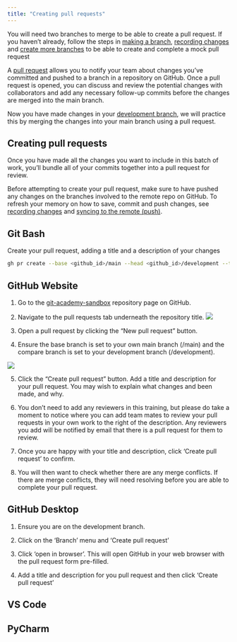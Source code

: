 ```yaml
--- 
title: "Creating pull requests"
---
```


::: callout-information
You will need two branches to merge to be able to create a pull request. If you haven't already, follow the steps in [making a branch](../git-refresher/making-a-branch.qmd), [recording changes](../git-refresher/recording-changes.qmd) and [create more branches](../git-refresher/making-more-branches.qmd) to be able to create and complete a mock pull request 
:::

A [pull request](../glossary.html#pull_request)  allows you to notify your team about changes you've committed and pushed to a branch in a repository on GitHub. Once a pull request is opened, you can discuss and review the potential changes with collaborators and add any necessary follow-up commits before the changes are merged into the main branch.

Now you have made changes in your [development branch](making-a-development-branch), we will practice this by merging the changes into your main branch using a pull request.

## Creating pull requests

Once you have made all the changes you want to include in this batch of work, you'll bundle all of your commits together into a pull request for review.

::: {.callout-note}
Before attempting to create your pull request, make sure to have pushed any changes on the branches involved to the remote repo on GitHub. To refresh your memory on how to save, commit and push changes, see [recording changes](../git-refresher/recording-changes.qmd) and [syncing to the remote (push)](../git-refresher/syncing-changes-to-remote.qmd).
:::

::: panel-tabset
## Git Bash

Create your pull request, adding a title and a description of your changes 

``` bash
gh pr create --base <github_id>/main --head <github_id>/development --title "Update to log book" --body "Updating logbook to reflect completing the development branch task."
```

## GitHub Website

1. Go to the [git-academy-sandbox](https://github.com/dfe-analytical-services/git-academy-sandbox) repository page on GitHub.

2. Navigate to the pull requests tab underneath the repository title. 
![](images/pull_requests_tab.png){fig-alt="Higlighting the Pull requests tab on GitHub."}

3. Open a pull request by clicking the "New pull request" button.

4. Ensure the base branch is set to your own main branch (<github_username>/main)  and the compare branch is set to your development branch (<github_username>/development).

![](images/pull_request_branch_selection.png){fig-alt="Higlighting where to change the base and compare branches once you have pressed the 'create a pull request' button on GitHub."}


5. Click the "Create pull request" button. Add a title and description for your pull request. You may wish to explain what changes and been made, and why. 

6. You don't need to add any reviewers in this training, but please do take a moment to notice where you can add team mates to review your pull requests in your own work to the right of the description. Any reviewers you add will be notified by email that there is a pull request for them to review.

7. Once you are happy with your title and description, click 'Create pull request' to confirm. 

8. You will then want to check whether there are any merge conflicts. If there are merge conflicts, they will need resolving before you are able to complete your pull request. 

## GitHub Desktop

1. Ensure you are on the development branch. 

2. Click on the 'Branch' menu and 'Create pull request' 

3. Click 'open in browser'. This will open GitHub in your web browser with the pull request form pre-filled. 

4. Add a title and description for you pull request and then click 'Create pull request' 

## VS Code 

## PyCharm 
::: 
